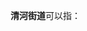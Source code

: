 '''清河街道'''可以指：
{{PRC admin/disambig|11/01/08/017/000|21/09/05/001/000|32/08/12/012/000|34/12/02/003/000|41/17/23/002/000}}
{{disambig|cat=四字乡级行政区划消歧义}}